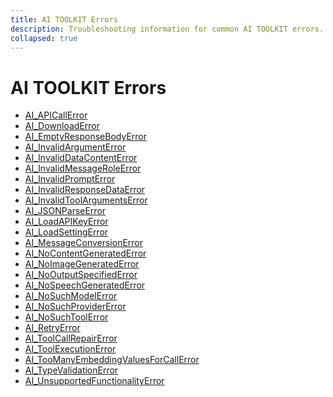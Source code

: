 ```yaml
---
title: AI TOOLKIT Errors
description: Troubleshooting information for common AI TOOLKIT errors.
collapsed: true
---
```


# AI TOOLKIT Errors

- [AI_APICallError](/docs/reference/ai-toolkit-errors/ai-api-call-error)
- [AI_DownloadError](/docs/reference/ai-toolkit-errors/ai-download-error)
- [AI_EmptyResponseBodyError](/docs/reference/ai-toolkit-errors/ai-empty-response-body-error)
- [AI_InvalidArgumentError](/docs/reference/ai-toolkit-errors/ai-invalid-argument-error)
- [AI_InvalidDataContentError](/docs/reference/ai-toolkit-errors/ai-invalid-data-content-error)
- [AI_InvalidMessageRoleError](/docs/reference/ai-toolkit-errors/ai-invalid-message-role-error)
- [AI_InvalidPromptError](/docs/reference/ai-toolkit-errors/ai-invalid-prompt-error)
- [AI_InvalidResponseDataError](/docs/reference/ai-toolkit-errors/ai-invalid-response-data-error)
- [AI_InvalidToolArgumentsError](/docs/reference/ai-toolkit-errors/ai-invalid-tool-arguments-error)
- [AI_JSONParseError](/docs/reference/ai-toolkit-errors/ai-json-parse-error)
- [AI_LoadAPIKeyError](/docs/reference/ai-toolkit-errors/ai-load-api-key-error)
- [AI_LoadSettingError](/docs/reference/ai-toolkit-errors/ai-load-setting-error)
- [AI_MessageConversionError](/docs/reference/ai-toolkit-errors/ai-message-conversion-error)
- [AI_NoContentGeneratedError](/docs/reference/ai-toolkit-errors/ai-no-content-generated-error)
- [AI_NoImageGeneratedError](/docs/reference/ai-toolkit-errors/ai-no-image-generated-error)
- [AI_NoOutputSpecifiedError](/docs/reference/ai-toolkit-errors/ai-no-output-specified-error)
- [AI_NoSpeechGeneratedError](/docs/reference/ai-toolkit-errors/ai-no-speech-generated-error)
- [AI_NoSuchModelError](/docs/reference/ai-toolkit-errors/ai-no-such-model-error)
- [AI_NoSuchProviderError](/docs/reference/ai-toolkit-errors/ai-no-such-provider-error)
- [AI_NoSuchToolError](/docs/reference/ai-toolkit-errors/ai-no-such-tool-error)
- [AI_RetryError](/docs/reference/ai-toolkit-errors/ai-retry-error)
- [AI_ToolCallRepairError](/docs/reference/ai-toolkit-errors/ai-tool-call-repair-error)
- [AI_ToolExecutionError](/docs/reference/ai-toolkit-errors/ai-tool-execution-error)
- [AI_TooManyEmbeddingValuesForCallError](/docs/reference/ai-toolkit-errors/ai-too-many-embedding-values-for-call-error)
- [AI_TypeValidationError](/docs/reference/ai-toolkit-errors/ai-type-validation-error)
- [AI_UnsupportedFunctionalityError](/docs/reference/ai-toolkit-errors/ai-unsupported-functionality-error)
